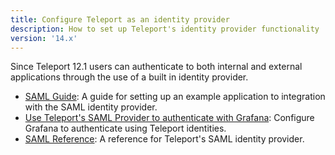 ```yaml
---
title: Configure Teleport as an identity provider
description: How to set up Teleport's identity provider functionality
version: '14.x'
---
```


Since Teleport 12.1 users can authenticate to both internal and external applications
through the use of a built in identity provider.

- [SAML Guide](/ver/14.x/access-controls/idps/saml-guide): A guide for setting up an example application to integration with the SAML identity provider.
- [Use Teleport's SAML Provider to authenticate with Grafana](/ver/14.x/access-controls/idps/saml-grafana): Configure Grafana to authenticate using Teleport identities.
- [SAML Reference](/ver/14.x/access-controls/idps/saml-reference): A reference for Teleport's SAML identity provider.
